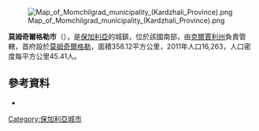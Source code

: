 [[Image:Map_of_Momchilgrad_municipality_(Kardzhali_Province).png|thumb]]

'''莫姆奇爾格勒市'''（{{lang-bg|Момчилград}}），是[[保加利亞|保加利亞]]的城鎮，位於該國南部，由[[克爾賈利州|克爾賈利州]]負責管轄，首府設於[[莫姆奇爾格勒|莫姆奇爾格勒]]，面積358.12平方公里，2011年人口16,263，人口密度每平方公里45.41人。

{{Coord|41|32|N|25|25|E|display=title}}

==參考資料==
*{{URL|http://www.momchilgrad.bg}}

{{Bulgaria-geo-stub}}
[[Category:保加利亞城市|Category:保加利亞城市]]